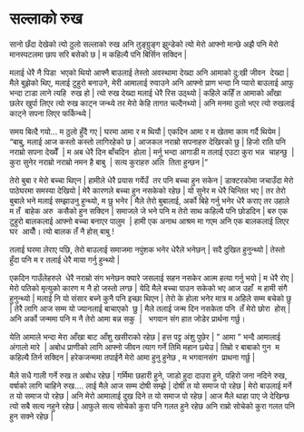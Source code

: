 # सल्लाको रुख

सानो छँदा देखेको त्यो ठुलो सल्लाको रुख अनि तुङ्ग्रुङ्ग झुन्डेको त्यो मेरो आफ्नो मान्छे अझै पनि मेरो मानस्पटलमा छाप सरि बसेको छ \| म कहिल्यै पनि बिर्सिन सक्दिन \| 

मलाई धेरै नै पिडा  भएको थियो आफ्नै बाउलाई तेस्तो अवस्थामा देख्दा अनि आमाको दु:खी जीवन  देख्दा \| मैले बुझेको थिए, मलाई टुहुरो बनाउने, मेरी आमालाई रुवाउने अनि आफ्नो प्राण भन्दा नि प्यारो बाउलाई आफु भन्दा टाडा लाने त्यहि  रुख हो \| त्यो रुख देख्दा मलाई धेरै रिस उठ्थ्यो \| कहिले कहिँ त आमाको आँखा छलेर खुर्पा लिएर त्यो रुख काट्न जन्थ्ये तर मेरो केहि तागत चल्दैनथ्यो \| अनि मनमा ठुलो भएर त्यो रुखलाई काट्ने सपना लिएर फर्किन्थ्ये \| 

समय बित्दै गयो... म ठुलो हुँदै गए \| घरमा आमा र म थियौ \| एकदिन आमा र म खेतमा काम गर्दै थियेम \| "बाबु, मलाई आज कस्तो कस्तो लागिरहेको छ \| आजकल नराम्रो सपनाहरु देखिरको छु \| हिजो राति पनि नराम्रो सपना देख्येँ  \| म अब धेरै दिन बाँचदिन  होला \| मर्नु भन्दा आगाडी म तलाई एउटा कुरा भन्न  चाहन्छु  \| कुरा सुनेर नराम्रो नराम्रो नमन है बाबु  \| सत्य कुराहरु अलि  तिता हुन्छन \| "

तेरो बुबा र मेरो बच्चा थिएन \| हामीले धेरै प्रयास गर्येउँ  तर पनि बच्चा हुन सकेन \| डाक्टरकोमा जचाउँदा मेरो पाठेघरमा समस्या देखियो \| मेरै कारणले बच्चा हुन नसकेको रहेछ \| यो सुनेर म धेरै चिन्तित भए \| तर तेरो बुबाले भने मलाई सम्झाउनु हुन्थ्यो, म छु भनेर \| मैले तेरो बुबालाई, अर्को बिहे गर्नु भनेर धेरै कराए तर उहाले म तँ  बाहेक अरु  कसैको हुन सक्दिन \| समाजले जे भने पनि म तेरो साथ कहिल्यै पनि छोडदिन \| बरु एक टुहुरो बालकलाई आफ्नो बच्चा बनाएर पालुम  \| हामी एक अनाथ आश्रम मा गएम अनि एक बालकलाई लिएर घर  आयौँ। त्यो बालक तँ नै होस् बाबु !

तलाई घरमा लेराए पछि, तेरो बाउलाई समाजमा नपुंशक भनेर धेरैले भनेछन् \| सदै दुखित हुनुन्थ्यो \| तेस्तो हुँदा पनि म र तलाई धेरै माया गर्नु हुन्थ्यो \|

एकदिन गाउँलेहरुले  धेरै नराम्रो संग भनेछन क्यारे जसलाई सहन नसकेर आत्म हत्या गर्नु भयो \| म धेरै रोए \| मेरो पतिको मृत्युको कारण म नै हो जस्तो लग्छ \| येदि मैले बच्चा पाउन सकेको भए आज उहाँ  म हामी संगै हुनुन्थ्यो \| मलाई नि यो संसार बच्ने कुनै पनि इच्छा थिएन \| तेरो के होला भनेर मात्र म अहिले सम्म बचेको छु \| तेरै लागि आज सम्म यो ज्यानलाई बाचाएको  छु \| मैले तलाई जन्म दिन नसकेता पनि  तँ मेरो छोरा  होस् \| अनि अर्को जन्ममा पनि म नै तेरो आमा बन्न सकु  \|   भगवान संग हात जोडेर प्रार्थना गर्छु। 

येति आमाले भन्दा मेरा आँखा बाट आँशु खसीराको रहेछ \| हत्त पट्ट अंशु पुछेर \| " आमा " भन्दै आमालाई अंगालो मारे  \| अबोध प्राणीको लागि आफ्नो जीवन त्याग गर्ने तिमि महान छ्येउ \| तिम्रो र बाबाको गुन  म कहिल्यै तिर्न सक्दिन \| हरेकजन्ममा तपाईनै मेरो आमा हुनु हुनेछ , म भगवानसंग  प्राथना गर्छु \| 

मैले सधै गाली गर्ने रुख त अबोध रहेछ \| गर्मिमा छहारी हुने, जाडो हुदा दाउरा हुने, पहिरो जना नदिने रुख, वर्षाको लागि चाहिने रुख.... लाई मैले आज सम्म दोषी सम्झे \| दोषी त यो समाज पो रहेछ \| मेरो बाउलाई मर्ने त यो समाज पो रहेछ \| अनि मेरो आमालाई दुख दिने त यो समाज पो रहेछ \| आज मैले थाहा पाए जे देखिन्छ त्यो सबै सत्य नहुने रहेछ \| आफुले सत्य सोचेको कुरा पनि गलत हुने रहेछ अनि राम्रो सोचेको कुरा गलत पनि हुन सक्ने रहेछ \|
